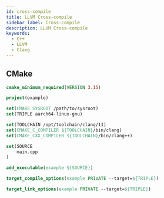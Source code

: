 ```yaml
---
id: cross-compile
title: LLVM Cross-compile
sidebar_label: Cross-compile
description: LLVM Cross-compile
keywords:
  - C++
  - LLVM
  - Clang
---
```


## CMake

```cmake
cmake_minimum_required(VERSION 3.15)

project(example)

set(CMAKE_SYSROOT /path/to/sysroot)
set(TRIPLE aarch64-linux-gnu)

set(TOOLCHAIN /opt/toolchain/clang/11)
set(CMAKE_C_COMPILER ${TOOLCHAIN}/bin/clang)
set(CMAKE_CXX_COMPILER ${TOOLCHAIN}/bin/clang++)

set(SOURCE
    main.cpp
)

add_executable(example ${SOURCE})

target_compile_options(example PRIVATE --target=${TRIPLE})

target_link_options(example PRIVATE --target=${TRIPLE})
```
